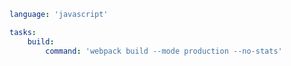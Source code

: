 ```yaml title="<project>/moon.yml" {5}
language: 'javascript'

tasks:
	build:
		command: 'webpack build --mode production --no-stats'
```
